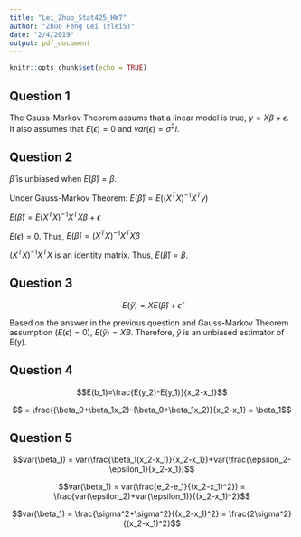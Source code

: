```yaml
---
title: "Lei_Zhuo_Stat425_HW7"
author: "Zhuo Feng Lei (zlei5)"
date: "2/4/2019"
output: pdf_document
---
```


```r
knitr::opts_chunk$set(echo = TRUE)
```

## Question 1 

The Gauss-Markov Theorem assums that a linear model is true, $y = X\beta+\epsilon$. It also assumes that $E(\epsilon)=0$ and $var(\epsilon) = \sigma^2I$.

## Question 2 

$\hat{\beta}$ is unbiased when $E(\hat{\beta})=\beta$. 

Under Gauss-Markov Theorem:
$E(\hat{\beta})=E((X^TX)^{-1}X^Ty)$

$E(\hat{\beta})=E(X^TX)^{-1}X^TX\beta+\epsilon$

$E(\epsilon)=0$. Thus, $E(\hat{\beta})=(X^TX)^{-1}X^TX\beta$

$(X^TX)^{-1}X^TX$ is an identity matrix. Thus, $E(\hat{\beta})=\beta$.

## Question 3 

$$E(\hat{y})=XE(\hat{\beta})+\hat{\epsilon}$$

Based on the answer in the previous question and Gauss-Markov Theorem assumption ($E(\epsilon)=0$), $E(\hat{y})= XB$. Therefore, $\hat{y}$ is an unbiased estimator of E(y).

## Question 4 

$$E(b_1)=\frac{E(y_2)-E(y_1)}{x_2-x_1}$$

$$ = \frac{(\beta_0+\beta_1x_2)-(\beta_0+\beta_1x_2)}{x_2-x_1} = \beta_1$$

## Question 5

$$var(\beta_1) = var(\frac{\beta_1(x_2-x_1)}{x_2-x_1})+var(\frac{\epsilon_2-\epsilon_1}{x_2-x_1})$$

$$var(\beta_1) = var(\frac{e_2-e_1}{(x_2-x_1)^2}) = \frac{var(\epsilon_2)+var(\epsilon_1)}{(x_2-x_1)^2}$$

$$var(\beta_1) = \frac{\sigma^2+\sigma^2}{(x_2-x_1)^2} = \frac{2\sigma^2}{(x_2-x_1)^2}$$

